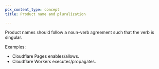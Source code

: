 ```yaml
---
pcx_content_type: concept
title: Product name and pluralization

---
```


Product names should follow a noun-verb agreement such that the verb is singular.

Examples:

* Cloudflare Pages enables/allows.
* Cloudflare Workers executes/propagates.
